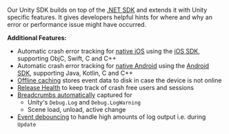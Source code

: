 Our Unity SDK builds on top of the [.NET SDK](/platforms/dotnet/) and extends it with Unity specific features. It gives developers helpful hints for where and why an error or performance issue might have occurred.

**Additional Features:**

- Automatic crash error tracking for [native iOS](/platforms/unity/configuration/ios-native/) using the [iOS SDK](/platforms/apple/guides/ios/), supporting ObjC, Swift, C and C++
- Automatic crash error tracking for [native Android](/platforms/unity/configuration/android-native/) using the [Android SDK](/platforms/apple/guides/ios/), supporting Java, Kotlin, C and C++
- [Offline caching](/platforms/unity/configuration/options/#cache-directory-path) stores event data to disk in case the device is not online
- [Release Health](/platforms/unity/configuration/releases/) to keep track of crash free users and sessions
- [Breadcrumbs automatically](/platforms/unity/enriching-events/breadcrumbs/#automatic-breadcrumbs) captured for
  - Unity's `Debug.Log` and `Debug.LogWarning`
  - Scene load, unload, active change
- [Event debouncing](/platforms/unity/configuration/event-debouncing/) to handle high amounts of log output i.e. during `Update`
